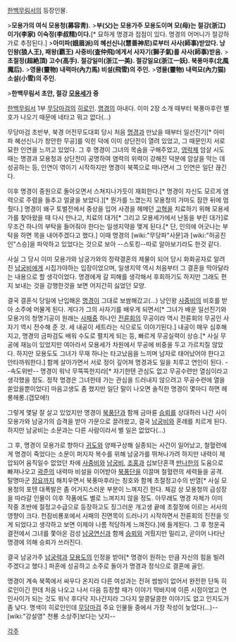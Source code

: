[[한백무림서]]의 등장인물.


>'''모용가의 여식 모용청(募容靑).'''
>'''부(父)는 모용가주 모용도이며 모(母)는 절강(浙江) 이가(李家) 이숙정(李叔精)이다.'''[* 묘하게 명경과 접점이 있다. 명경의 어머니가 절강하가로 추정된다.]
>'''아미파(娥眉派)의 혜선신니(慧善神尼)로부터 사사(師事)받았다. 낭인왕(狼人王), 패왕(覇王) 사중비(査仲飛)에게서 사자기(獅子氣)를 사사(師事)받음.'''
>'''초절정(超絶頂) 고수(高手). 절강일미(浙江一美). 절강일요(浙江一妖). 북풍마후(北風魔后).'''
>'''영물(靈物) 내력마(內力馬) 비설(飛雪)의 주인.'''
>'''영물(靈物) 내력묘(內力猫) 소설(小雪)의 주인.'''

>'''한백무림서 초안, 절강 [[모용세가]] 중'''

[[한백무림서]] 1부 [[무당마검]]의 [[히로인]]. [[명경]]의 아내다. 이미 2장 소개 때부터 북풍마후란 별호가 나오기 때문에 네타고 뭐고 없다(…)

무당마검 초반부, 북경 어전무도대회 당시 처음 [[명경]]과 만났을 때부터 일선진기[* 아미파 혜선신니가 창안한 무공]를 익힌 덕에 이미 상단전이 열려 있었고, 그 때문인지 서로 묘한 인연을 느끼고 있었다. 그 후 명경이 그녀의 목숨을 구해주었고, [[영락제]] 암살 시도 때는 명경과 모용청과 상단전이 공명하여 염력의 위력이 강해진 덕분에 암살을 막는 데 성공하는 등, 인연이 엮이기 시작하지만 명경이 북쪽으로 떠나면서 그 인연은 일단 끊긴다.

이후 명경이 중원으로 돌아오면서 스쳐지나가듯이 재회한다.[* 명경이 자신도 모르게 염력으로 주렴을 들추고 얼굴을 보았다.][* 뭔가를 느꼈는지 모용청의 가마도 잠깐 뒤에 멈췄다.] 명경이 왜구 토벌전에서 중상을 입어 사경을 헤메던 [[고혁]]을 치료하기 위해 모용세가를 찾아왔을 때 다시 만나고, 치료의 대가[* 그리고 모용세가에서 난동을 부린 대가]로 무조건 하나의 부탁을 들어줘야 한다는 일생지약을 맺게 된다.[* 단, 인의에 어긋나는 부탁을 하면 목을 내어주겠다고 했다.] 이때 명경의 [wiki:"무당파"사문]과 [wiki:"허공진인"스승]을 파악하고 있었다는 것으로 보아 --스토킹--따로 알아보기라도 한것 같다.

사실 그 당시 이미 모용가와 남궁가와의 정략결혼의 제물이 되어 당시 화화공자로 알려진 [[남궁비]]에게 시집가야하는 입장이었으며, 일생지약 역시 처음부터 그 결혼을 막아달라는 내용으로 할 생각이었다. 명경에게 갈 피해를 생각해서 후회하기도 하지만 그래도 편지 보내는 것을 강행한것을 보면 어지간히 싫었던 모양.

결국 결혼식 당일에 난입해온 [[명경]]이 그대로 보쌈해갔고(...) 낭인왕 [[사중비]]의 비호를 받아 소주에 머물게 된다. 게다가 그의 사자기를 배우게 되면서[* 그녀가 배운 일선진기와 모용가의 청명기공이 원래는 [[사패]]중 하나인 [[전륜회]]의 무공이라 역시 전륜회의 무공인 사자기 역시 전수해 준 것. 세 내공이 세트라는 식으로도 이야기된다.] 내공이 매우 심후해지고, 명경의 금파검도 배워 수도로 펼치게 되는 등, 빠르게 무공실력이 상승.[* 사실 무공에 재능이 있었지만 여아라서 모용세가 차원에서 무공에 비중을 두고 가르치질 않았다. 하지만 모용도도 그녀가 무재 하나는 타고났음을 느끼며 남자로 태어났어야 한다고 안타까워한다.] 함께 살아가면서 서로 정이 깊어져 명경과도 일을 치루고 연인이 된다. --속도위반-- 명경이 워낙 무뚝뚝한지라[* 자기한텐 관심도 없고 무공수련만 열심이라고 생각했을 정도. 정작 명경은 그녀한테 가는 관심을 드러내지 않으려고 무공수련에 열을 쏟았을뿐이었다] 마음고생도 좀 했지만 일단 말이 나오면 솔직한 명경이 몇마디 하면 헤롱헤롱.(갭모에!)

그렇게 몇달 잘 살고 있었지만 명경이 [[북풍단]]과 함께 금마륜 [[승뢰]]를 상대하러 나간 사이 모용가와 남궁가의 습격을 받아 가문으로 끌려왔고, 결국 [[남궁비]]와 혼례를 치르게 된다. 하지만 남궁비는 소문과는 다른 사람이라서 별 일은 없었다(...)

그 후, 명경이 모용가로 향하다 [[귀도]]와 양패구상해 실종되는 사건이 일어났고, 철혈련에게 명경이 죽었다는 소문이 퍼지자 복수를 위해 남궁가를 뛰쳐나가려 하지만 내력이 제압되어 움직일수 없었던 차에 [[사중비]]와 [[남궁비]], [[조홍]]과 십보단혼객 [[반나한]]의 도움으로 빠져나오고 [[곽준]]의 내력마 비설을 이어받아 [[북풍단]]을 이끌며 철혈련의 세력들을 공격. 탈명마군 [[장요]]까지 해치우면서 북풍마후라는 칭호와 함께 초절정고수의 반열[* 사실 모용청의 포텐 대폭발은 좀 어거지스러운 부분이 느껴지긴 한다. 체감 상 모용청의 급성장을 따라갈 인물이 이후 작품에도 별로 느껴지지 않을 정도. 아무래도 명경 자체가 이미 작중 초반에 절정고수급으로 등장하고도 징그러운 개고생 끝에 초절정에 이르는 서사의 영향이 크다. 천잠비룡포에서 사패의 진면목이 드러나기 시작하면서 전륜회의 진전을 잇게 되었다고 생각하고 보면 이제야 나름 적당하게 느껴진다.]에 들게된다. 그 후 청운곡 결전에서 그녀를 쫓아온 검성 [[남궁연신]]과 함께 [[승뢰]]와 겨뤘지만 밀리고, 곧이어 나타난 명경에 의해 승뢰가 쓰러진다.

결국 남궁가주 [[남궁력]]과 [[모용도]]의 인정을 받아[* 명경이 원하는 만큼 자신의 힘을 빌려주겠다고 했다.] 파혼에 성공하고 소주로 돌아가 명경과 정식으로 결혼에 골인.

명경이 계속 북쪽에서 싸우다 온지라 다른 여성과는 전혀 썸씽이 없어서 완전한 단독 히로인이긴 한데 처음 나오고 나서 다음 등장할 때가 이야기 막바지에 이른 시점이었고 연인사이가 되는 것도 워낙 후다닥 지나간지라 그다지 알콩달콩한 이야기도 없고 인지도가 좀 낮다. 명색이 히로인인데 [[무당마검]] 주요 인물들 중에서 가장 작성이 늦었다(…)--[wiki:"강설영" 천룡 소상주]보다는 낫지--

[[각주]]
